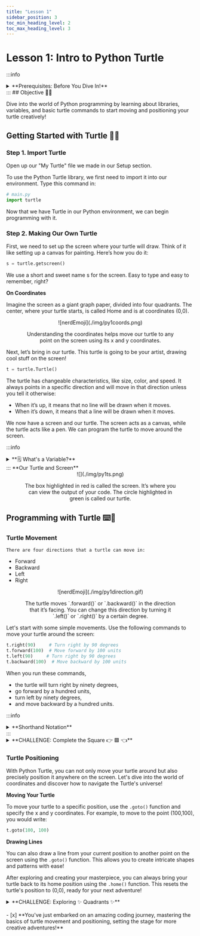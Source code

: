 ```yaml
---
title: "Lesson 1"
sidebar_position: 3
toc_min_heading_level: 2
toc_max_heading_level: 3
---
```



# Lesson 1: Intro to Python Turtle
:::info
<details style={{border:'none'}}>
<summary>**Prerequisites: Before You Dive In!**</summary>    

    **Python Libraries**
    
Before you start coding in Python, let's talk about what a "library" is. 

Think of a library like a toolbox where you can borrow tools you need for a project. 
In programming, a library is similar, but instead of physical tools, it gives us special functions that you can use to make coding easier and faster.
    
    **Getting to Know the Python turtle Library**
    
    The Python turtle library is a built-in tool that lets you create pictures and shapes by providing a virtual canvas. The tool you use to draw on this canvas is called the "turtle," and that's how the library gets its name.

You can use it to draw all sorts of shapes and images. Here's an example of what you can do with the turtle:

<div align="center">
    ![nerdEmoji](./img/py1sus.gif)
</div>
<div align="center">
    <ReactAudioPlayer
        src={audioFile}
        controls
    />
</div>

Pretty neat, isn't it? This is just one example of the many things you can create using the turtle library.
</details>
:::
## Objective 🧐🗿

Dive into the world of Python programming by learning about libraries, variables, and basic turtle commands to start moving and positioning your turtle creatively!
## Getting Started with Turtle 🚩🐢

### Step 1. Import Turtle
Open up our "My Turtle" file we made in our Setup section.

To use the Python Turtle library, we first need to import it into our environment. Type this command in:
``` python
# main.py
import turtle
```

Now that we have Turtle in our Python environment, we can begin programming with it.


### Step 2. Making Our Own Turtle

First, we need to set up the screen where your turtle will draw. Think of it like setting up a canvas for painting. Here’s how you do it:

```python
s = turtle.getscreen()
```

We use a short and sweet name s for the screen. Easy to type and easy to remember, right?

**On Coordinates**

Imagine the screen as a giant graph paper, divided into four quadrants. The center, where your turtle starts, is called Home and is at coordinates (0,0). 

<div align="center">
    ![nerdEmoji](./img/py1coords.png)
</div>

<figure align="center">
  <figcaption>
Understanding the coordinates helps move our turtle to any point on the screen using its x and y coordinates.
 </figcaption>
</figure>

Next, let’s bring in our turtle. This turtle is going to be your artist, drawing cool stuff on the screen!

``` python
t = turtle.Turtle()
```

The turtle has changeable characteristics, like size, color, and speed. It always points in a specific direction and will move in that direction unless you tell it otherwise:
- When it’s up, it means that no line will be drawn when it moves.
- When it’s down, it means that a line will be drawn when it moves.

We now have a screen and our turtle. The screen acts as a canvas, while the turtle acts like a pen. We can program the turtle to move around the screen. 

:::info
<details style={{border:'none'}}>
<summary>**🗒️ What's a Variable?**</summary>

A variable is like a box where you can store information to use later in your program. When you first put something in the box, that's called initializing the variable. 

The cool thing about variables is that what's inside the box can change as your program runs. You can put new information in the box whenever you need to.

    <summary>**🗒️  EXTRA CREDIT: Naming Variables!**</summary>

When you're naming a variable in your code, think of a name that’s easy for anyone to understand just by looking at it.

For example, a super long name like `my_turtle_screen_name` can be a pain to type over and over, and something like `Bob` might just confuse people because it’s too random.

A better idea? Use a short and simple name like `s`. It’s quick to type, easy to remember, and if you tell your friends that `s` stands for the screen, everyone will get it right away!
</details>
:::
**Our Turtle and Screen**
<div align="center">
    ![](./img/py1ts.png)
</div>
<figure align="center">
  <figcaption>
    The box highlighted in <span style={{ color: 'red' }}>red</span>
    is called the screen. It’s where you can view the output of your code. The circle highlighted in <span style={{ color: 'green' }}>green</span> is called our turtle.
  </figcaption>
</figure>




## Programming with Turtle ⌨️💚

### Turtle Movement
    There are four directions that a turtle can move in:
- Forward
- Backward
- Left
- Right

<div align="center">
    ![nerdEmoji](./img/py1direction.gif)
</div>

<figure align="center">
  <figcaption>
The turtle moves `.forward()` or `.backward()` in the direction that it’s facing. You can change this direction by turning it `.left()` or `.right()` by a certain degree. 
 </figcaption>
</figure>


Let's start with some simple movements. Use the following commands to move your turtle around the screen:

```python
t.right(90)     # Turn right by 90 degrees
t.forward(100)  # Move forward by 100 units
t.left(90)     # Turn right by 90 degrees
t.backward(100)  # Move backward by 100 units
```

When you run these commands, 
- the turtle will turn right by ninety degrees, 
- go forward by a hundred units, 
- turn left by ninety degrees, 
- and move backward by a hundred units. 

:::info
<details style={{border:'none'}}>
    <summary>**Shorthand Notation**</summary>

    To save some time, we can use shortened versions of the function names as well.
``` python
t.rt() # instead of t.right()
t.fd() # instead of t.forward()
t.lt() # instead of t.left()
t.bk() # instead of t.backward()
```

</details>
:::


<details>
    <summary>**CHALLENGE: Complete the Square 👉 🟩 👈**</summary>

    The commands we just ran form half of a square. Your goal is to now complete the square. 
    
    You’ll want your turtle to point in the upwards direction, move forward, and turn right, move forward.

    If you need help, click below for some help!

    <details>
            <summary>**HINT 🤫**</summary>

        ```python
        import turtle
        t = turtle.Turtle()

        t.forward(100)  # Move forward by 100 units
        t.right(90)     # Turn right by 90 degrees
        t.forward(100)  # Move forward by 100 units
        t.right(90)     # Turn right by 90 degrees
        t.forward(100)  # Move forward by 100 units
        t.right(90)     # Turn right by 90 degrees
        t.forward(100)  # Move forward by 100 units
        t.right(90)     # Turn right by 90 degrees
        ```
    </details>
</details>

### Turtle Positioning

With Python Turtle, you can not only move your turtle around but also precisely position it anywhere on the screen. Let's dive into the world of coordinates and discover how to navigate the Turtle's universe!

**Moving Your Turtle**

To move your turtle to a specific position, use the `.goto()` function and specify the x and y coordinates. For example, to move to the point (100,100), you would write:

``` python
t.goto(100, 100)
```

**Drawing Lines**

You can also draw a line from your current position to another point on the screen using the `.goto()` function. This allows you to create intricate shapes and patterns with ease!

After exploring and creating your masterpiece, you can always bring your turtle back to its home position using the `.home()` function. This resets the turtle's position to (0,0), ready for your next adventure!

<details>
    <summary>**CHALLENGE: Exploring ✨ Quadrants ✨**</summary>

Have your turtle draw a line towards its original position, to quadrant one, to quadrant two, to quadrant three, and finally quadrant four.

Check out the diagram below for some guidance:

<div align="center">
    ![nerdEmoji](./img/py1coords2.png)
</div>



    Click below if you need some help!

    <details>
                <summary>**HINT 🤫**</summary>

You'll want to base your coordinates given to the ```
python
goto(x,y)
```
 function above according to the quadrant visiting. 
```python
t.goto(50, 50) # X and Y are positive. This is Quadrant One.
t.goto(-50, 50) # X is negative, Y is positive. This is Quadrant Two.
t.goto(-50, -50) # Both X and Y are negative. This is Quadrant Three.
t.goto(50, -50) # X is positive, Y is negative. This is Quadrant Four.
t.home() # Sending our turtle back home 
```
    </details>
</details>

<br  />
- [x] **You've just embarked on an amazing coding journey, mastering the basics of turtle movement and positioning, setting the stage for more creative adventures!**
<br  />

